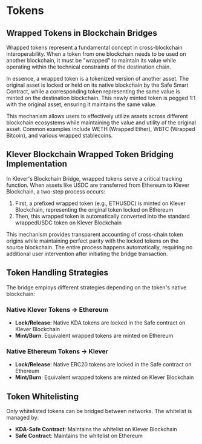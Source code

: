 # Tokens

## Wrapped Tokens in Blockchain Bridges

Wrapped tokens represent a fundamental concept in cross-blockchain interoperability. When a token from one blockchain needs to be used on another blockchain, it must be "wrapped" to maintain its value while operating within the technical constraints of the destination chain.

In essence, a wrapped token is a tokenized version of another asset. The original asset is locked or held on its native blockchain by the Safe Smart Contract, while a corresponding token representing the same value is minted on the destination blockchain. This newly minted token is pegged 1:1 with the original asset, ensuring it maintains the same value.

This mechanism allows users to effectively utilize assets across different blockchain ecosystems while maintaining the value and utility of the original asset. Common examples include WETH (Wrapped Ether), WBTC (Wrapped Bitcoin), and various wrapped stablecoins.

## Klever Blockchain Wrapped Token Bridging Implementation

In Klever's Blockchain Bridge, wrapped tokens serve a critical tracking function. When assets like USDC are transferred from Ethereum to Klever Blockchain, a two-step process occurs:

1. First, a prefixed wrapped token (e.g., ETHUSDC) is minted on Klever Blockchain, representing the original token locked on Ethereum
2. Then, this wrapped token is automatically converted into the standard wrappedUSDC token on Klever Blockchain

This mechanism provides transparent accounting of cross-chain token origins while maintaining perfect parity with the locked tokens on the source blockchain. The entire process happens automatically, requiring no additional user intervention after initiating the bridge transaction.

## Token Handling Strategies

The bridge employs different strategies depending on the token's native blockchain:

### Native Klever Tokens → Ethereum
- **Lock/Release**: Native KDA tokens are locked in the Safe contract on Klever Blockchain
- **Mint/Burn**: Equivalent wrapped tokens are minted on Ethereum

### Native Ethereum Tokens → Klever
- **Lock/Release**: Native ERC20 tokens are locked in the Safe contract on Ethereum
- **Mint/Burn**: Equivalent wrapped tokens are minted on Klever Blockchain

## Token Whitelisting

Only whitelisted tokens can be bridged between networks. The whitelist is managed by:

- **KDA-Safe Contract**: Maintains the whitelist on Klever Blockchain
- **Safe Contract**: Maintains the whitelist on Ethereum


